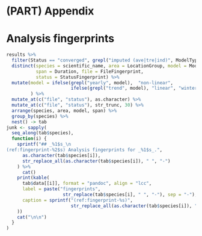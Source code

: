 \appendix

# (PART) Appendix {-}

# Analysis fingerprints

```r
results %>%
  filter(Status == "converged", grepl("imputed (ave|tre|ind)", ModelType)) %>%
  distinct(species = scientific_name, area = LocationGroup, model = ModelType, 
           span = Duration, file = FileFingerprint, 
           status = StatusFingerprint) %>%
  mutate(model = ifelse(grepl("yearly", model),  "non-linear", 
                        ifelse(grepl("trend", model), "linear", "wintermax"))
         ) %>%
  mutate_at(c("file", "status"), as.character) %>%
  mutate_at(c("file", "status"), str_trunc, 30) %>%
  arrange(species, area, model, span) %>%
  group_by(species) %>%
  nest() -> tab
junk <- sapply(
  seq_along(tab$species),
  function(i) {
    sprintf("## _%1$s_\n
(ref:fingerprint-%2$s) Analysis fingerprints for _%1$s_.",
      as.character(tab$species[i]),
      str_replace_all(as.character(tab$species[i]), " ", "-")
    ) %>%
      cat()
    print(kable(
      tab$data[[i]], format = "pandoc", align = "lcc",
      label = paste("fingerprints", 
                     str_replace(tab$species[i], " ", "-"), sep = "-"),
      caption = sprintf("(ref:fingerprint-%s)", 
                        str_replace_all(as.character(tab$species[i]), " ", "-"))
    ))
    cat("\n\n")
  }
)
```


